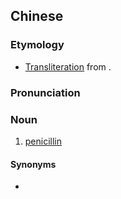 {{also|盘尼西林}}
==Chinese==
{{zh-forms|s=盘尼西林|gloss=-}}

===Etymology===
* [[transliteration|Transliteration]] from {{etyl|en|zh}} {{m|en|penicillin}}.

===Pronunciation===
{{zh-pron
|m=pánníxīlín
|c=pun4 nei4 sai1 lam4
|cat=n
}}

===Noun===
{{zh-noun}}

# {{lb|zh|pharmacology}} [[penicillin]]

====Synonyms====
* {{zh-l|青黴素}}